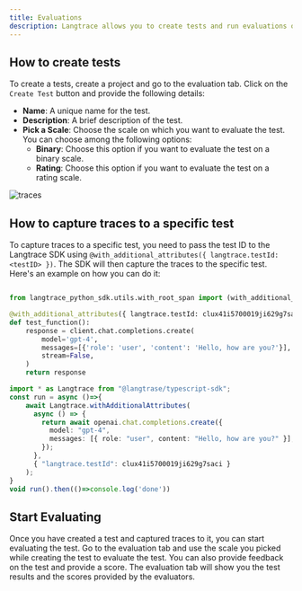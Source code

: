 ```yaml
---
title: Evaluations
description: Langtrace allows you to create tests and run evaluations on your traces to evaluate the accuracy, quality, and performance of your application.
---
```


## How to create tests

To create a tests, create a project and go to the evaluation tab. Click on the `Create Test` button and provide the following details:

- **Name**: A unique name for the test.
- **Description**: A brief description of the test.
- **Pick a Scale**: Choose the scale on which you want to evaluate the test. You can choose among the following options:
  - **Binary**: Choose this option if you want to evaluate the test on a binary scale.
  - **Rating**: Choose this option if you want to evaluate the test on a rating scale.

![traces](/images/evaluation.png)

## How to capture traces to a specific test

To capture traces to a specific test, you need to pass the test ID to the Langtrace SDK using `@with_additional_attributes({ langtrace.testId: <testID> })`. The SDK will then capture the traces to the specific test. Here's an example on how you can do it:

<CodeGroup>

```python Python

from langtrace_python_sdk.utils.with_root_span import (with_additional_attributes)

@with_additional_attributes({ langtrace.testId: clux41i5700019ji629g7saci })
def test_function():
    response = client.chat.completions.create(
        model='gpt-4',
        messages=[{'role': 'user', 'content': 'Hello, how are you?'}],
        stream=False,
    )
    return response
```

```typescript Typescript
import * as Langtrace from "@langtrase/typescript-sdk";
const run = async ()=>{
    await Langtrace.withAdditionalAttributes(
      async () => {
        return await openai.chat.completions.create({
          model: "gpt-4",
          messages: [{ role: "user", content: "Hello, how are you?" }],
        });
      },
      { "langtrace.testId": clux41i5700019ji629g7saci }
    );
}
void run().then(()=>console.log('done'))
```

</CodeGroup>

## Start Evaluating

Once you have created a test and captured traces to it, you can start evaluating the test. Go to the evaluation tab and use the scale you picked while creating the test to evaluate the test. You can also provide feedback on the test and provide a score. The evaluation tab will show you the test results and the scores provided by the evaluators.
